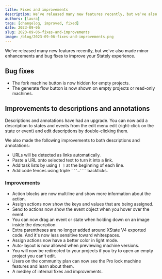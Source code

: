 ```yaml
---
title: Fixes and improvements
description: We’ve released many new features recently, but we’ve also made minor enhancements and bug fixes to improve your Stately experience.
authors: [laura]
tags: [changelog, improved, fixed]
date: 2023-09-06
slug: 2023-09-06-fixes-and-improvements
image: /blog/2023-09-06-fixes-and-improvements.png
---
```


We’ve released many new features recently, but we’ve also made minor enhancements and bug fixes to improve your Stately experience.

<!--truncate-->

## Bug fixes

- The fork machine button is now hidden for empty projects.
- The generate flow button is now shown on empty projects or read-only machines.

## Improvements to descriptions and annotations

Descriptions and annotations have had an upgrade. You can now add a description to states and events from the edit menu edit (right-click on the state or event) and edit descriptions by double-clicking them.

We also made the following improvements to both descriptions and annotations:

- URLs will be detected as links automatically.
- Paste a URL onto selected text to turn it into a link.
- Add task lists by using `[ ]` at the beginning of each line.
- Add code fences using triple ` ```…``` ` backticks.

### Improvements

- Action blocks are now multiline and show more information about the action.
- Assign actions now show the keys and values that are being assigned.
- Send to actions now show the event object when you hover over the event.
- You can now drag an event or state when holding down on an image inside the description.
- Extra parentheses are no longer added around XState V4 exported code. And it's now less sensitive toward whitespaces.
- Assign actions now have a better color in light mode.
- Auto-layout is now allowed when previewing machine versions.
- You will now be redirected to your projects if you try to open an empty project you can't edit.
- Users on the community plan can now see the Pro lock machine features and learn about them.
- A medley of internal fixes and improvements.
